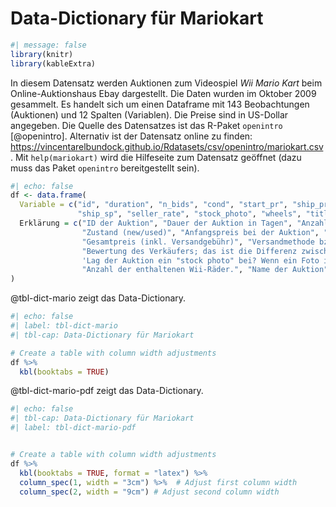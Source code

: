 # Data-Dictionary für Mariokart {#sec-data-dict}

```r
#| message: false
library(knitr)
library(kableExtra)
```


In diesem Datensatz werden Auktionen zum Videospiel *Wii Mario Kart* 
beim Online-Auktionshaus Ebay dargestellt. 
Die Daten wurden im Oktober 2009 gesammelt.
Es handelt sich um einen Dataframe mit 143 Beobachtungen (Auktionen) und 12 Spalten (Variablen).
Die Preise sind in US-Dollar angegeben.
Die Quelle des Datensatzes ist das R-Paket `openintro` [@openintro].
Alternativ ist der Datensatz online zu finden: <https://vincentarelbundock.github.io/Rdatasets/csv/openintro/mariokart.csv>.
Mit `help(mariokart)` wird die Hilfeseite zum Datensatz geöffnet (dazu muss das Paket `openintro` bereitgestellt sein).




```r
#| echo: false
df <- data.frame(
  Variable = c("id", "duration", "n_bids", "cond", "start_pr", "ship_pr", "total_pr", 
               "ship_sp", "seller_rate", "stock_photo", "wheels", "title"),
  Erklärung = c("ID der Auktion", "Dauer der Auktion in Tagen", "Anzahl der Gebote", 
                "Zustand (new/used)", "Anfangspreis bei der Auktion", "Versangebühr", 
                "Gesamtpreis (inkl. Versandgebühr)", "Versandmethode bzw. -geschwindigkeit", 
                "Bewertung des Verkäufers; das ist die Differenz zwischen positiven und negativen Bewertungen", 
                'Lag der Auktion ein "stock photo" bei? Wenn ein Foto in vielen Auktionen benutzt wurde, wird es "stock photo" genannt.', 
                "Anzahl der enthaltenen Wii-Räder.", "Name der Auktion")
)
```



::: {.content-visible when-format="html"}

@tbl-dict-mario zeigt das Data-Dictionary.


```r
#| echo: false
#| label: tbl-dict-mario
#| tbl-cap: Data-Dictionary für Mariokart

# Create a table with column width adjustments
df %>%
  kbl(booktabs = TRUE) 
```

:::


::: {.content-visible when-format="pdf"}

@tbl-dict-mario-pdf zeigt das Data-Dictionary.

```r
#| echo: false
#| tbl-cap: Data-Dictionary für Mariokart
#| label: tbl-dict-mario-pdf


# Create a table with column width adjustments
df %>%
  kbl(booktabs = TRUE, format = "latex") %>%
  column_spec(1, width = "3cm") %>%  # Adjust first column width
  column_spec(2, width = "9cm") # Adjust second column width
```
:::






